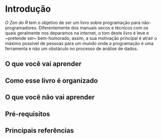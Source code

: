 # Introdução

*O Zen do R* tem o objetivo de ser um livro sobre programação para
não-programadores. Diferentemente dos manuais secos e técnicos com os quais
geralmente nos deparamos na internet, o tom deste livro é leve e
~pretende ser~ bem-humorado; assim, a sua motivação principal é atrair o
máximo possível de pessoas para um mundo onde a programação é uma ferramenta e
não um obstáculo no processo de análise de dados.



## O que você vai aprender

## Como esse livro é organizado

## O que você não vai aprender

## Pré-requisitos

## Principais referências
